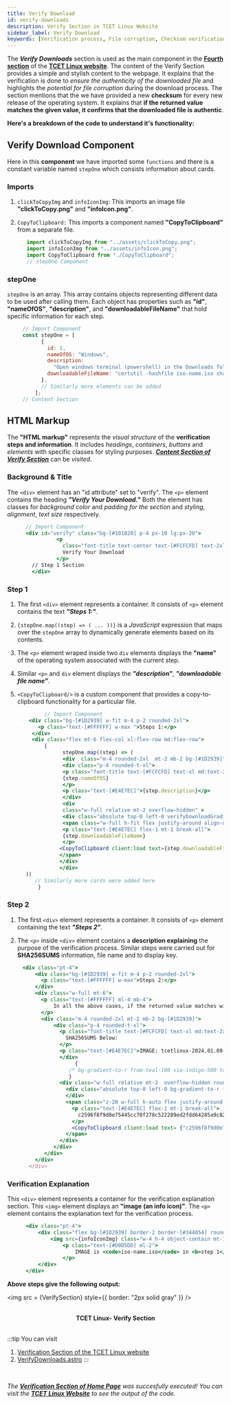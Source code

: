 ```yaml
---
title: Verify Download
id: verify-downloads
description: Verify Section in TCET Linux Website
sidebar_label: Verify Download
keywords: [Verification process, File corruption, Checksum verification, Authenticity, Verify Downloads.astro]
---
```


The ***Verify Downloads*** section is used as the main component in the [**Fourth section**](https://linux.tcetmumbai.in/#verify) of the [**TCET Linux website**](https://linux.tcetmumbai.in/). The content of the Verify Section provides a simple and stylish content to the webpage. It explains that the verification is done to _ensure the authenticity of the downloaded file_ and highlights the *potential for file corruption* during the download process. The section mentions that the we have provided a new **checksum** for every new release of the operating system. It explains that **if the returned value matches the given value, it confirms that the downloaded file is authentic**.

**Here's a breakdown of the code to understand it's functionality:**

## Verify Download Component
Here in this **component** we have imported some `functions` and there is a constant variable named `stepOne` which consists information about cards.

### Imports

1. `clickToCopyImg` and `infoIconImg`: This imports an image file **"clickToCopy.png"** and **"infoIcon.png"**.

3. `CopyToClipboard:` This imports a component named **"CopyToClipboard"** from a separate file.

     ```jsx title="VerifyDownloads.astro" {1-3} showLineNumbers
        import clickToCopyImg from "../assets/clickToCopy.png";
        import infoIconImg from "../assets/infoIcon.png";
        import CopyToClipboard from "./CopyToClipboard";
        // stepOne Component
     ```

### stepOne

`stepOne` is an array. This array contains objects representing different data to be used after calling them. Each object has properties such as **"id"**, **"nameOfOS"**, **"description"**, and **"downloadableFileName"** that hold specific information for each step.
 
   ```jsx title="VerifyDownloads.astro" {4-6,8} showLineNumbers
        // Import Component
        const stepOne = [
              {
                id: 1,
                nameOfOS: "Windows",
                description:
                  "Open windows terminal (powershell) in the Downloads folder or wherever the ISO is and type:",
                downloadableFileName: "certutil -hashfile iso-name.iso sha256",
              },
              // Similarly more elements can be added
            ];
        // Content Section
  ```

## HTML Markup

The **"HTML markup"** represents the *visual structure* of the **verification steps and information**.
It includes *headings*, *containers*, *buttons* and *elements* with specific classes for styling purposes.
[***Content Section of Verify Section***](https://github.com/tcet-opensource/tcet-linux-website/blob/main/src/components/VerifyDownloads.astro#L31-#L116) can be *visited*.

### Background & Title

The `<div>` element has an "id attribute" set to "verify". 
The `<p>` element contains the heading ***"Verify Your Download."*** Both the element has classes for *background color* and *padding for the section* and  *styling*, *alignment*, *text size* respectively.

  ```jsx title="VerifyDownloads.astro" {2,4,5,} showLineNumbers
        // Import Component
        <div id="verify" class="bg-[#101828] p-4 px-10 lg:px-20">
                  <p
                    class="font-title text-center text-[#FCFCFD] text-2xl md:text-4xl pt-2 pb-2" >
                    Verify Your Download
                  </p>
          // Step 1 Section
          </div>
  ```

### Step 1

1. The first `<div>` element represents a container. It consists of `<p>` element contains the text ***"Steps 1:"***.

2. `{stepOne.map((step) => ( ... ))}` is a *JavaScript* expression that maps over the `stepOne` array to dynamically generate elements based on its contents.

3. The `<p>` element wraped inside two `div` elements displays the **"name"** of the operating system associated with the current step.

4. Similar `<p>` and `div` element displays the ***"description"***, ***"downloadable file name"***.

5. `<CopyToClipboard/>` is a custom component that provides a copy-to-clipboard functionality for a particular file.

  ```jsx title="VerifyDownloads.astro" {3,7,11,13,20,22} showLineNumbers
              // Import Component
         <div class="bg-[#1D2939] w-fit m-4 p-2 rounded-2xl">
            <p class="text-[#FFFFFF] w-max ">Steps 1:</p>
          </div>
          <div class="flex mt-6 flex-col xl:flex-row md:flex-row">
              {
                    stepOne.map((step) => (
                    <div  class="m-4 rounded-2xl  mt-2 mb-2 bg-[#1D2939]">
                    <div class="p-4 rounded-t-xl">
                    <p class="font-title text-[#FCFCFD] text-xl md:text-2xl pt-2 pb-2">
                    {step.nameOfOS}
                    </p>
                    <p class="text-[#E4E7EC]">{step.description}</p>
                    </div>
                    <div
                    class="w-full relative mt-2 overflow-hidden" >
                    <div class="absolute top-0 left-0 verifyDownloadGradient h-20 w-full" />
                    <span class="w-full h-fit flex justify-around align-middle p-3 ">
                    <p class="text-[#E4E7EC] flex-1 mt-1 break-all">
                    {step.downloadableFileName}
                    </p>
                   <CopyToClipboard client:load text={step.downloadableFileName} />
                   </span>
                   </div>
                   </div>
        ))
           // Similarly more cards were added here
            }
  ```

### Step 2

1. The first `<div>` element represents a container. It consists of `<p>` element containing the text ***"Steps 2"***.

2. The `<p>` inside `<div>` element contains a **description explaining** the purpose of the verification process. Similar steps were carried out for **SHA256SUMS** information, file name and to display key.

 ```jsx title="VerifyDownloads.astro" {3,6-8,11-13,14,23-25,26} showLineNumbers
      <div class="pt-4">
          <div class="bg-[#1D2939] w-fit m-4 p-2 rounded-2xl">
            <p class="text-[#FFFFFF] w-max">Steps 2:</p>
          </div>
          <div class="w-full mt-6">
            <p class="text-[#FFFFFF] ml-4 mb-4">
                In all the above cases, if the returned value matches with the sha256sum given below, your download is authentic.
            </p>
            <div class="m-4 rounded-2xl mt-2 mb-2 bg-[#1D2939]">
                <div class="p-4 rounded-t-xl">
                  <p class="font-title text-[#FCFCFD] text-xl md:text-2xl pt-2 pb-2">
                    SHA256SUMS Below:
                  </p>
                  <p class="text-[#E4E7EC]">IMAGE: tcetlinux-2024.01.09-x86_64.iso</p>
                  </div>
                       {
                     /* bg-gradient-to-r from-teal-100 via-indigo-500 to-pink-300 opacity-100 rounded-b-xl */
                     }
                  <div class="w-full relative mt-2  overflow-hidden rounded-b-xl" >
                    <div class="absolute top-0 left-0 bg-gradient-to-r from-teal-100 via-indigo-500 to-pink-300 rounded-b-xl h-24 w-full opacity-50 blur-lg pointer-events-none" >
                    </div>
                    <span class="z-20 w-full h-auto flex justify-around align-middle p-3 " >
                      <p class="text-[#E4E7EC] flex-1 mt-1 break-all">
                        c2596f8f9d0e75445cc70f278c522289ed2fdd64285a9c82b3326ef4d6e200e8
                      </p>
                      <CopyToClipboard client:load text= {"c2596f8f9d0e75445cc70f278c522289ed2fdd64285a9c82b3326ef4d6e200e8"} />
                    </span>
                  </div>
                </div>
             </div>
          </div>
        </div>
  ```

### Verification Explanation 
This `<div>` element represents a container for the verification explanation section. This `<img>` element displays an **"image** **(an info icon)"**. The `<p>` element contains the explanation text for the verification process. 

  ```jsx title="VerifyDownloads.astro" {3,5} showLineNumbers
        <div class="pt-4">
            <div class="flex bg-[#1D2939] border-2 border-[#344054] rounded-xl m-4 p-4">
                <img src={infoIconImg} class="w-4 h-4 object-contain mt-1" />
                    <p class="text-[#D0D5DD] ml-2">
                        IMAGE is <code>iso-name.iso</code> in <b>step 1</b>. It is the file that you have downloaded. Verification is done to check the authenticity of the file you have downloaded. Large files may get corrupted in the download process. TCET Linux team provides a new checksum for every new release of the operating system.
                    </p>
            </div>
        </div>
  ```

**Above steps give the following output:**


<img src = {VerifySection} style={{ border: "2px solid gray" }} />

<br />
<center><b><figcaption>TCET Linux- Verify Section</figcaption></b></center>
<br />

:::tip
You can visit
1. [Verification Section of the TCET Linux website](https://linux.tcetmumbai.in/#verify)
2. [VerifyDownloads.astro](https://github.com/tcet-opensource/tcet-linux-website/blob/main/src/components/VerifyDownloads.astro)
:::
<br />

_The [**Verification Section of Home Page**](verify-downloads) was succesfully executed! You can visit the **[TCET Linux Website](https://linux.tcetmumbai.in/)** to see the output of the code._
